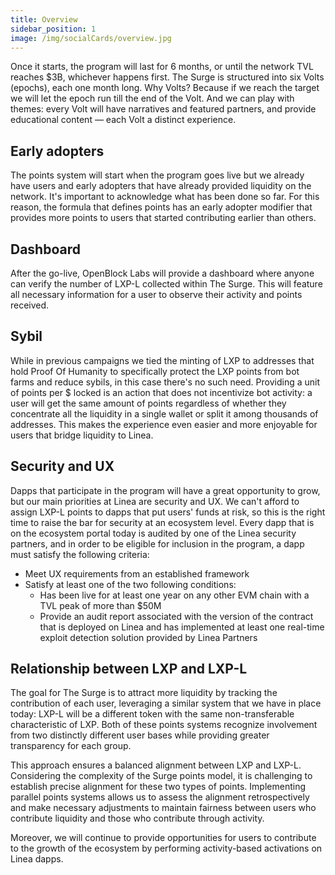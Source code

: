```yaml
---
title: Overview
sidebar_position: 1
image: /img/socialCards/overview.jpg
---
```


Once it starts, the program will last for 6 months, or until the network TVL reaches $3B, whichever 
happens first. The Surge is structured into six Volts (epochs), each one month long. Why Volts? 
Because if we reach the target we will let the epoch run till the end of the Volt. And we can play 
with themes: every Volt will have narratives and featured partners, and provide educational 
content — each Volt a distinct experience.

## Early adopters

The points system will start when the program goes live but we already have users and early 
adopters that have already provided liquidity on the network. It's important to acknowledge what 
has been done so far. For this reason, the formula that defines points has an early adopter 
modifier that provides more points to users that started contributing earlier than others.

## Dashboard

After the go-live, OpenBlock Labs will provide a dashboard where anyone can verify the number 
of LXP-L collected within The Surge. This will feature all necessary information for a user to 
observe their activity and points received.

## Sybil

While in previous campaigns we tied the minting of LXP to addresses that hold Proof Of Humanity 
to specifically protect the LXP points from bot farms and reduce sybils, in this case there's 
no such need. Providing a unit of points per $ locked is an action that does not incentivize bot 
activity: a user will get the same amount of points regardless of whether they concentrate all 
the liquidity in a single wallet or split it among thousands of addresses. This makes the 
experience even easier and more enjoyable for users that bridge liquidity to Linea.

## Security and UX

Dapps that participate in the program will have a great opportunity to grow, but our main 
priorities at Linea are security and UX. We can't afford to assign LXP-L points to dapps that 
put users' funds at risk, so this is the right time to raise the bar for security at an ecosystem 
level. Every dapp that is on the ecosystem portal today is audited by one of the Linea security 
partners, and in order to be eligible for inclusion in the program, a dapp must satisfy the 
following criteria:

- Meet UX requirements from an established framework
- Satisfy at least one of the two following conditions:
    - Has been live for at least one year on any other EVM chain with a TVL peak of more than $50M
    - Provide an audit report associated with the version of the contract that is deployed on 
    Linea and has implemented at least one real-time exploit detection solution provided by 
    Linea Partners

## Relationship between LXP and LXP-L

The goal for The Surge is to attract more liquidity by tracking the contribution of each user, 
leveraging a similar system that we have in place today: LXP-L will be a different token with 
the same non-transferable characteristic of LXP. Both of these points systems recognize involvement 
from two distinctly different user bases while providing greater transparency for each group.

This approach ensures a balanced alignment between LXP and LXP-L. Considering the complexity 
of the Surge points model, it is challenging to establish precise alignment for these two types 
of points. Implementing parallel points systems allows us to assess the alignment retrospectively
and make necessary adjustments to maintain fairness between users who contribute liquidity 
and those who contribute through activity.

Moreover, we will continue to provide opportunities for users to contribute to the growth of 
the ecosystem by performing activity-based activations on Linea dapps.
